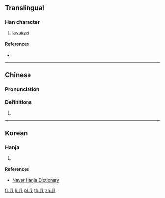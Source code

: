 ==Translingual==

===Han character===
{{Han char|rn=26|rad=卩|as=01|sn=3|four=|canj=SLI|ids=⿴卩丶}}

# [[kwukyel]]

====References====
* {{Han ref|kx=0158.470|dkj=02838|dj=0363.040|hdz=10310.110|uh=536A|ud=21354|}}

----

==Chinese==
{{zh-forms}}

===Pronunciation===
{{zh-pron
|m=jié
|c=
|mc=
|oc=y
|ma=
|cat=n
}}

===Definitions===
# {{rfdef|lang=zh}}

----

==Korean==

===Hanja===
{{ko-hanja|hangeul=절|rv=jeol|mr=chŏl|y=cel}}

# {{defn|ko}}

====References====
* [http://hanja.naver.com/hanja?q=%E5%8D%AA Naver Hanja Dictionary]

[[fr:卪]]
[[li:卪]]
[[pl:卪]]
[[th:卪]]
[[zh:卪]]